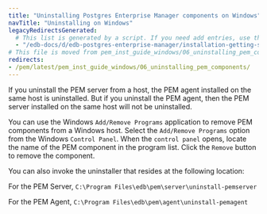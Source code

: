 ```yaml
---
title: "Uninstalling Postgres Enterprise Manager components on Windows"
navTitle: "Uninstalling on Windows"
legacyRedirectsGenerated:
  # This list is generated by a script. If you need add entries, use the `legacyRedirects` key.
  - "/edb-docs/d/edb-postgres-enterprise-manager/installation-getting-started/windows-installation-guide/8.0/uninstalling_pem_components.html"
# This file is moved from pem_inst_guide_windows/06_uninstalling_pem_components
redirects:
- /pem/latest/pem_inst_guide_windows/06_uninstalling_pem_components/
---
```


If you uninstall the PEM server from a host, the PEM agent installed on the same host is uninstalled. But if you uninstall the PEM agent, then the PEM server installed on the same host will not be uninstalled.

You can use the Windows `Add/Remove Programs` application to remove PEM components from a Windows host. Select the `Add/Remove Programs` option from the Windows `Control Panel`. When the `control panel` opens, locate the name of the PEM component in the program list. Click the `Remove` button to remove the component.

You can also invoke the uninstaller that resides at the following location:

 For the PEM Server, `C:\Program Files\edb\pem\server\uninstall-pemserver`

 For the PEM Agent, `C:\Program Files\edb\pem\agent\uninstall-pemagent`
